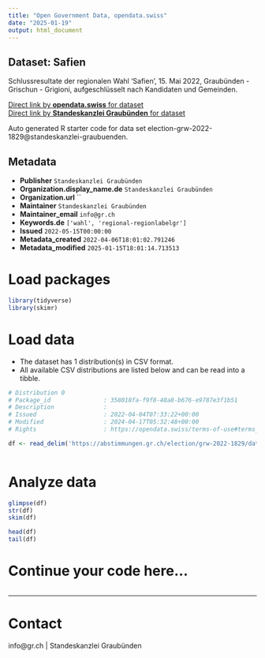 ```yaml
---
title: "Open Government Data, opendata.swiss"
date: "2025-01-19"
output: html_document
---
```


## Dataset: Safien

Schlussresultate der regionalen Wahl 'Safien', 15. Mai 2022, Graubünden - Grischun - Grigioni, aufgeschlüsselt nach Kandidaten und Gemeinden.

[Direct link by **opendata.swiss** for dataset](https://opendata.swiss/de/dataset/safien)<br>
[Direct link by **Standeskanzlei Graubünden** for dataset](https://abstimmungen.gr.ch/election/grw-2022-1829/data)

Auto generated R starter code for data set election-grw-2022-1829@standeskanzlei-graubuenden.

## Metadata

- **Publisher** `Standeskanzlei Graubünden`
- **Organization.display_name.de** `Standeskanzlei Graubünden`
- **Organization.url** ``
- **Maintainer** `Standeskanzlei Graubünden`
- **Maintainer_email** `info@gr.ch`
- **Keywords.de** `['wahl', 'regional-regionlabelgr']`
- **Issued** `2022-05-15T00:00:00`
- **Metadata_created** `2022-04-06T18:01:02.791246`
- **Metadata_modified** `2025-01-15T18:01:14.713513`


# Load packages

```r

library(tidyverse)
library(skimr)

```

# Load data

-   The dataset has 1 distribution(s) in CSV format.
-   All available CSV distributions are listed below and can be read into a tibble.

```r

# Distribution 0
# Package_id               : 358018fa-f9f8-48a8-b676-e9787e3f1b51
# Description              : 
# Issued                   : 2022-04-04T07:33:22+00:00
# Modified                 : 2024-04-17T05:32:48+00:00
# Rights                   : https://opendata.swiss/terms-of-use#terms_by

df <- read_delim('https://abstimmungen.gr.ch/election/grw-2022-1829/data-csv')



```

# Analyze data

```r

glimpse(df)
str(df)
skim(df)

head(df)
tail(df)

```

# Continue your code here...

```r

```

------------------------------------------------------------------------

# Contact

info@gr.ch | Standeskanzlei Graubünden
